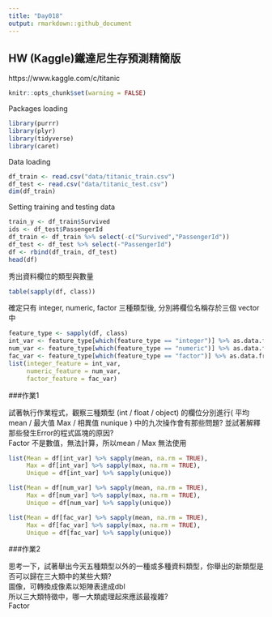 ```yaml
---
title: "Day018"
output: rmarkdown::github_document
---
```


## HW (Kaggle)鐵達尼生存預測精簡版  
https://www.kaggle.com/c/titanic  


```r
knitr::opts_chunk$set(warning = FALSE)
```
Packages loading
```r
library(purrr)
library(plyr)
library(tidyverse)
library(caret)
```

Data loading  
```r
df_train <- read.csv("data/titanic_train.csv")
df_test <- read.csv("data/titanic_test.csv")
dim(df_train)
```

Setting training and testing data  
```r
train_y <- df_train$Survived
ids <- df_test$PassengerId
df_train <- df_train %>% select(-c("Survived","PassengerId"))
df_test <- df_test %>% select(-"PassengerId")
df <- rbind(df_train, df_test)
head(df)
```
秀出資料欄位的類型與數量
```r
table(sapply(df, class))
```
確定只有 integer, numeric, factor 三種類型後, 分別將欄位名稱存於三個 vector 中
```r
feature_type <- sapply(df, class)
int_var <- feature_type[which(feature_type == "integer")] %>% as.data.frame %>% rownames
num_var <- feature_type[which(feature_type == "numeric")] %>% as.data.frame %>% rownames
fac_var <- feature_type[which(feature_type == "factor")] %>% as.data.frame %>% rownames
list(integer_feature = int_var,
     numeric_feature = num_var,
     factor_feature = fac_var)
```
###作業1  

試著執行作業程式，觀察三種類型 (int / float / object) 的欄位分別進行( 平均 mean / 最大值 Max / 相異值 nunique )
中的九次操作會有那些問題? 並試著解釋那些發生Error的程式區塊的原因?  
Factor 不是數值，無法計算，所以mean / Max 無法使用  
```r
list(Mean = df[int_var] %>% sapply(mean, na.rm = TRUE),
     Max = df[int_var] %>% sapply(max, na.rm = TRUE),
     Unique = df[int_var] %>% sapply(unique))
```
```r
list(Mean = df[num_var] %>% sapply(mean, na.rm = TRUE),
     Max = df[num_var] %>% sapply(max, na.rm = TRUE),
     Unique = df[num_var] %>% sapply(unique))
```
```r
list(Mean = df[fac_var] %>% sapply(mean, na.rm = TRUE),
     Max = df[fac_var] %>% sapply(max, na.rm = TRUE),
     Unique = df[fac_var] %>% sapply(unique))
```
###作業2
  
思考一下，試著舉出今天五種類型以外的一種或多種資料類型，你舉出的新類型是否可以歸在三大類中的某些大類?  
圖像，可轉換成像素以矩陣表達成dbl  
所以三大類特徵中，哪一大類處理起來應該最複雜?   
Factor  




